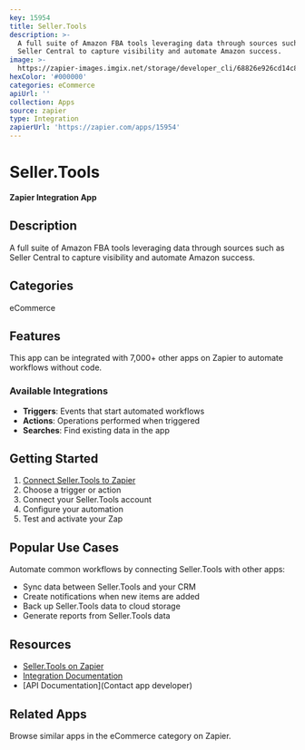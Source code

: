 ```yaml
---
key: 15954
title: Seller.Tools
description: >-
  A full suite of Amazon FBA tools leveraging data through sources such as
  Seller Central to capture visibility and automate Amazon success.
image: >-
  https://zapier-images.imgix.net/storage/developer_cli/68826e926cd14c86cf1fe48b0605972c.png?auto=format%2Ccompress&ixlib=python-3.0.0&q=50
hexColor: '#000000'
categories: eCommerce
apiUrl: ''
collection: Apps
source: zapier
type: Integration
zapierUrl: 'https://zapier.com/apps/15954'
---
```

# Seller.Tools

**Zapier Integration App**

## Description

A full suite of Amazon FBA tools leveraging data through sources such as Seller Central to capture visibility and automate Amazon success.

## Categories

eCommerce

## Features

This app can be integrated with 7,000+ other apps on Zapier to automate workflows without code.

### Available Integrations

- **Triggers**: Events that start automated workflows
- **Actions**: Operations performed when triggered
- **Searches**: Find existing data in the app

## Getting Started

1. [Connect Seller.Tools to Zapier](https://zapier.com/apps/15954)
2. Choose a trigger or action
3. Connect your Seller.Tools account
4. Configure your automation
5. Test and activate your Zap

## Popular Use Cases

Automate common workflows by connecting Seller.Tools with other apps:

- Sync data between Seller.Tools and your CRM
- Create notifications when new items are added
- Back up Seller.Tools data to cloud storage
- Generate reports from Seller.Tools data

## Resources

- [Seller.Tools on Zapier](https://zapier.com/apps/15954)
- [Integration Documentation](https://zapier.com/apps/15954/integrations)
- [API Documentation](Contact app developer)

## Related Apps

Browse similar apps in the eCommerce category on Zapier.
